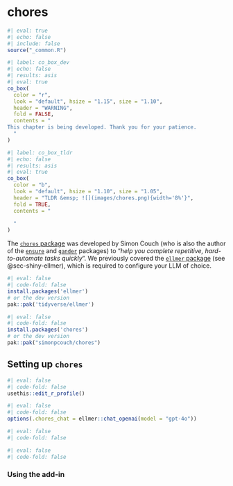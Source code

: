 # chores {#sec-shiny-chores}

```r
#| eval: true 
#| echo: false 
#| include: false
source("_common.R")
```

```r
#| label: co_box_dev
#| echo: false
#| results: asis
#| eval: true
co_box(
  color = "r", 
  look = "default", hsize = "1.15", size = "1.10",
  header = "WARNING",
  fold = FALSE,
  contents = "
This chapter is being developed. Thank you for your patience. 
  "
)
```

```r
#| label: co_box_tldr
#| echo: false
#| results: asis
#| eval: true
co_box(
  color = "b", 
  look = "default", hsize = "1.10", size = "1.05",
  header = "TLDR &emsp; ![](images/chores.png){width='8%'}",
  fold = TRUE,
  contents = "
  
  "
)
```

<!-- https://simonpcouch.github.io/chores/ -->

The [`chores` package](https://simonpcouch.github.io/chores/) was developed by Simon Couch (who is also the author of the [`ensure`](https://simonpcouch.github.io/ensure/) and [`gander`](https://simonpcouch.github.io/gander/) packages) to "*help you complete repetitive, hard-to-automate tasks quickly*". We previously covered the [`ellmer` package](https://ellmer.tidyverse.org/index.html) (see @sec-shiny-ellmer), which is required to configure your LLM of choice.

```r
#| eval: false 
#| code-fold: false
install.packages('ellmer')
# or the dev version
pak::pak('tidyverse/ellmer')
```

```r
#| eval: false 
#| code-fold: false
install.packages('chores')
# or the dev version
pak::pak("simonpcouch/chores")
```

## Setting up `chores` {#sec-shiny-chores-setup}

```r
#| eval: false
#| code-fold: false
usethis::edit_r_profile()
```

```r
#| eval: false
#| code-fold: false
options(.chores_chat = ellmer::chat_openai(model = "gpt-4o"))
```

```r
#| eval: false
#| code-fold: false

```

```r
#| eval: false
#| code-fold: false

```


### Using the add-in {#sec-shiny-chores-addin}